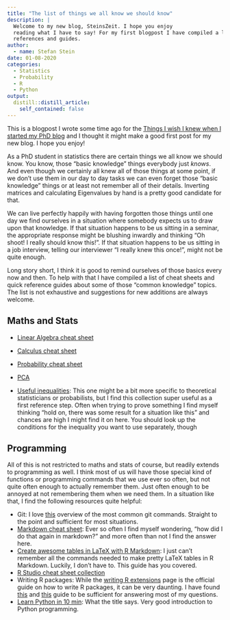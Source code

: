 ```yaml
---
title: "The list of things we all know we should know"
description: |
  Welcome to my new blog, SteinsZeit. I hope you enjoy 
  reading what I have to say! For my first blogpost I have compiled a list of useful mathas and programming 
  references and guides.
author:
  - name: Stefan Stein  
date: 01-08-2020
categories:
  - Statistics
  - Probability
  - R
  - Python
output:
  distill::distill_article:
    self_contained: false
---
```


This is a blogpost I wrote some time ago for the [Things I wish I knew when I started my PhD blog](https://iwihktw.wordpress.com/2019/12/05/the-list-of-things-we-all-know-we-should-know/) and I thought it might make a good first post for my new blog. I hope you enjoy!

As a PhD student in statistics there are certain things we all know we should know. You know, those “basic knowledge” things everybody just *knows*. And even though we certainly all knew all of those things at some point, if we don’t use them in our day to day tasks we can even forget those “basic knowledge” things or at least not remember all of their details. Inverting matrices and calculating Eigenvalues by hand is a pretty good candidate for that.

We can live perfectly happily with having forgotten those things until one day we find ourselves in a situation where somebody expects us to draw upon that knowledge. If that situation happens to be us sitting in a seminar, the appropriate response might be blushing inwardly and thinking “Oh shoot! I really should know this!”. If that situation happens to be us sitting in a job interview, telling our interviewer “I really knew this once!”, might not be quite enough.

Long story short, I think it is good to remind ourselves of those basics every now and then. To help with that I have compiled a list of cheat sheets and quick reference guides about some of those “common knowledge” topics. The list is not exhaustive and suggestions for new additions are always welcome.

## Maths and Stats

- [Linear Algebra cheat sheet](https://www.souravsengupta.com/cds2016/lectures/Savov_Notes.pdf)

- [Calculus cheat sheet](http://www.toomey.org/tutor/harolds_cheat_sheets/Harolds_Calculus_Notes_Cheat_Sheet_2017.pdf?fbclid=IwAR3egBMCUlIYPlN1Sq2zJJMlws5-1DUgIFjPbqfs5lYR7mx2yp9TPF84uQI)

- [Probability cheat sheet](http://iwihktw.files.wordpress.com/2019/12/18f81-probability_cheatsheet.pdf)

- [PCA](http://alexhwilliams.info/itsneuronalblog/2016/03/27/pca/)

- [Useful inequalities](http://www.lkozma.net/inequalities_cheat_sheet/ineq.pdf): This one might be a bit more specific to theoretical statisticians or probabilists, but I find this collection super useful as a first reference step. Often when trying to prove something I find myself thinking "hold on, there was some result for a situation like this" and chances are high I might find it on here. You should look up the conditions for the inequality you want to use separately, though

## Programming

All of this is not restricted to maths and stats of course, but readily extends to programming as well. I think most of us will have those special kind of functions or programming commands that we use ever so often, but not quite often enough to actually remember them. Just often enough to be annoyed at not remembering them when we need them. In a situation like that, I find the following resources quite helpful:

- Git: I love [this](http://rogerdudler.github.io/git-guide/?ref=hackr.io) overview of the most common git commands. Straight to the point and sufficient for most situations.
- [Markdown cheat sheet](https://github.com/adam-p/markdown-here/wiki/Markdown-Cheatsheet): Ever so often I find myself wondering, "how did I do that again in markdown?" and more often than not I find the answer here.
- [Create awesome tables in LaTeX with R Markdown](https://haozhu233.github.io/kableExtra/awesome_table_in_pdf.pdf): I just can't remember all the commands needed to make pretty LaTeX tables in R Markdown. Luckily, I don't have to. This guide has you covered.
- [R Studio cheat sheet collection](https://www.rstudio.com/resources/cheatsheets/)
- Writing R packages: While the [writing R extensions]("https://cran.r-project.org/doc/manuals/r-release/R-exts.html") page is the official guide on how to write R packages, it can be very daunting. I have found [this](http://r-pkgs.had.co.nz) and [this](https://kbroman.org/pkg_primer/) guide to be sufficient for answering most of my questions.
- [Learn Python in 10 min](https://www.stavros.io/tutorials/python/): What the title says. Very good introduction to Python programming.






